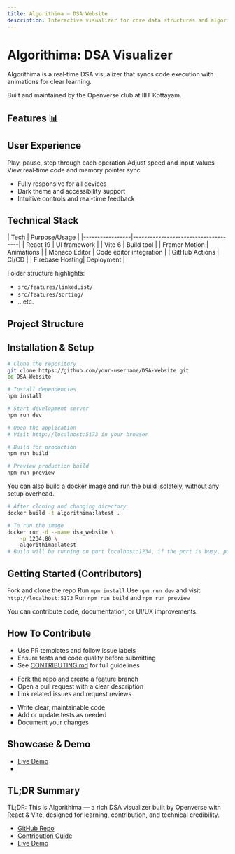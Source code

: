 ```yaml
---
title: Algorithima – DSA Website
description: Interactive visualizer for core data structures and algorithms built by Openverse.
---
```


# Algorithima: DSA Visualizer

<Callout type="info">Algorithima is a real‑time DSA visualizer that syncs code execution with animations for clear learning.</Callout>

Built and maintained by the Openverse club at IIIT Kottayam.

## Features 📊

<Cards>
  <Card title="Linked Lists" description="Singly & doubly linked lists with memory animation" />
  <Card title="Stacks & Queues" description="Execute push/pop with visual memory pointers" />
  <Card title="Sorting" description="See merge, quick, bubble step-by-step" />
  <Card title="Pathfinding" description="Visualize A* and Dijkstra over a grid" />
</Cards>

## User Experience

<Steps>
  <Step>Play, pause, step through each operation</Step>
  <Step>Adjust speed and input values</Step>
  <Step>View real‑time code and memory pointer sync</Step>
</Steps>

- Fully responsive for all devices
- Dark theme and accessibility support
- Intuitive controls and real-time feedback

## Technical Stack

<TypeTable>
| Tech            | Purpose/Usage                       |
|-----------------|-------------------------------------|
| React 19        | UI framework                        |
| Vite 6          | Build tool                          |
| Framer Motion   | Animations                          |
| Monaco Editor   | Code editor integration             |
| GitHub Actions  | CI/CD                               |
| Firebase Hosting| Deployment                          |
</TypeTable>

Folder structure highlights:

- `src/features/linkedList/`
- `src/features/sorting/`
- ...etc.

## Project Structure

<Files>
  <Folder name="src">
    <Folder name="features">
      <File name="linkedList" />
      <File name="sorting" />
      <File name="tree" />
      <File name="pathfinding" />
    </Folder>
    <File name="main.jsx" />
    <File name="App.jsx" />
  </Folder>
  <File name="README.md" />
  <File name=".github/workflows/build.yml" />
</Files>

## Installation & Setup

```bash
# Clone the repository
git clone https://github.com/your-username/DSA-Website.git
cd DSA-Website

# Install dependencies
npm install

# Start development server
npm run dev

# Open the application
# Visit http://localhost:5173 in your browser

# Build for production
npm run build

# Preview production build
npm run preview
```

You can also build a docker image and run the build isolately, without any setup overhead.

```bash
# After cloning and changing directory
docker build -t algorithima:latest .

# To run the image
docker run -d --name dsa_website \
    -p 1234:80 \
    algorithima:latest
# Build will be running on port localhost:1234, if the port is busy, put another port in docker
```
## Getting Started (Contributors)

<Steps>
  <Step>Fork and clone the repo</Step>
  <Step>Run <code>npm install</code></Step>
  <Step>Use <code>npm run dev</code> and visit <code>http://localhost:5173</code></Step>
  <Step>Run <code>npm run build</code> and <code>npm run preview</code></Step>
</Steps>

You can contribute code, documentation, or UI/UX improvements.


## How To Contribute

- Use PR templates and follow issue labels
- Ensure tests and code quality before submitting
- See [CONTRIBUTING.md](https://github.com/Openverse-iiitk/DSA-Website/blob/main/CONTRIBUTING.md) for full guidelines

<Accordion>
  <AccordionItem title="Contribution Steps ->">
    <ul>
      <li>Fork the repo and create a feature branch</li>
      <li>Open a pull request with a clear description</li>
      <li>Link related issues and request reviews</li>
    </ul>
  </AccordionItem>
  <AccordionItem title="Code Quality ->">
    <ul>
      <li>Write clear, maintainable code</li>
      <li>Add or update tests as needed</li>
      <li>Document your changes</li>
    </ul>
  </AccordionItem>
</Accordion>

## Showcase & Demo

- [Live Demo](https://algorithima.web.app)
- <Banner href="https://algorithima.web.app" text="Try the Demo or Report Feedback" />

## TL;DR Summary

<Callout type="note">
TL;DR: This is Algorithima — a rich DSA visualizer built by Openverse with React & Vite, designed for learning, contribution, and technical credibility.
</Callout>

- [GitHub Repo](https://github.com/Openverse-iiitk/DSA-Website)
- [Contribution Guide](https://github.com/Openverse-iiitk/DSA-Website/blob/main/CONTRIBUTING.md)
- [Live Demo](https://algorithima.web.app)
